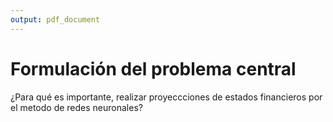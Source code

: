 ```yaml
---
output: pdf_document
---
```


# Formulación del problema central

¿Para qué es importante, realizar proyeccciones de estados financieros por el metodo de redes neuronales?
